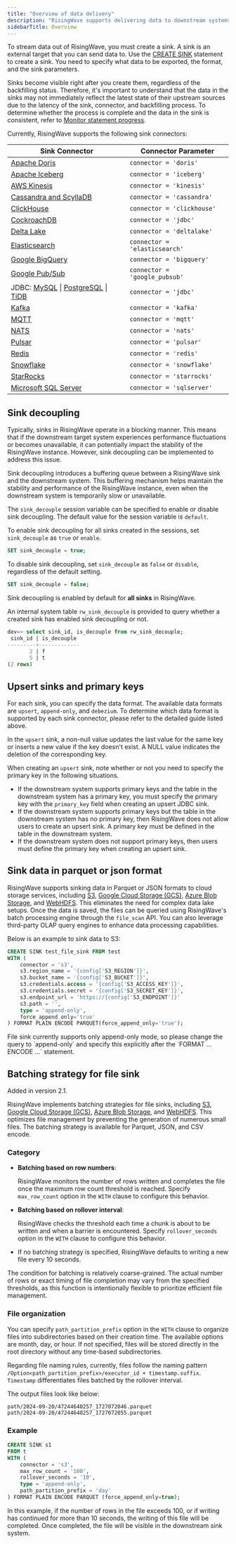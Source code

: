 ```yaml
---
title: "Overview of data delivery"
description: "RisingWave supports delivering data to downstream systems via its sink connectors."
sidebarTitle: Overview
---
```


To stream data out of RisingWave, you must create a sink. A sink is an external target that you can send data to. Use the [CREATE SINK](/sql/commands/sql-create-sink) statement to create a sink. You need to specify what data to be exported, the format, and the sink parameters.

Sinks become visible right after you create them, regardless of the backfilling status. Therefore, it's important to understand that the data in the sinks may not immediately reflect the latest state of their upstream sources due to the latency of the sink, connector, and backfilling process. To determine whether the process is complete and the data in the sink is consistent, refer to [Monitor statement progress](/operate/monitor-statement-progress).

Currently, RisingWave supports the following sink connectors:

| Sink Connector | Connector Parameter |
|----------------|---------------------|
| [Apache Doris](/integrations/destinations/apache-doris) | `connector = 'doris'` |
| [Apache Iceberg](/integrations/destinations/apache-iceberg) | `connector = 'iceberg'` |
| [AWS Kinesis](/integrations/destinations/aws-kinesis) | `connector = 'kinesis'` |
| [Cassandra and ScyllaDB](/integrations/destinations/cassandra-or-scylladb) | `connector = 'cassandra'` |
| [ClickHouse](/integrations/destinations/clickhouse) | `connector = 'clickhouse'` |
| [CockroachDB](/integrations/destinations/cockroachdb) | `connector = 'jdbc'` |
| [Delta Lake](/integrations/destinations/delta-lake) | `connector = 'deltalake'` |
| [Elasticsearch](/integrations/destinations/elasticsearch) | `connector = 'elasticsearch'` |
| [Google BigQuery](/integrations/destinations/bigquery) | `connector = 'bigquery'` |
| [Google Pub/Sub](/integrations/destinations/google-pub-sub) | `connector = 'google_pubsub'` |
| JDBC: [MySQL](/integrations/destinations/mysql) \| [PostgreSQL](/integrations/destinations/postgresql) \| [TiDB](/integrations/destinations/tidb) | `connector = 'jdbc'` |
| [Kafka](/integrations/destinations/apache-kafka) | `connector = 'kafka'` |
| [MQTT](/integrations/destinations/mqtt) | `connector = 'mqtt'` |
| [NATS](/integrations/destinations/nats-and-nats-jetstream) | `connector = 'nats'` |
| [Pulsar](/integrations/destinations/apache-pulsar) | `connector = 'pulsar'` |
| [Redis](/integrations/destinations/redis) | `connector = 'redis'` |
| [Snowflake](/integrations/destinations/snowflake) | `connector = 'snowflake'` |
| [StarRocks](/integrations/destinations/starrocks) | `connector = 'starrocks'` |
| [Microsoft SQL Server](/integrations/destinations/sql-server) | `connector = 'sqlserver'` |

## Sink decoupling

Typically, sinks in RisingWave operate in a blocking manner. This means that if the downstream target system experiences performance fluctuations or becomes unavailable, it can potentially impact the stability of the RisingWave instance. However, sink decoupling can be implemented to address this issue.

Sink decoupling introduces a buffering queue between a RisingWave sink and the downstream system. This buffering mechanism helps maintain the stability and performance of the RisingWave instance, even when the downstream system is temporarily slow or unavailable.

The `sink_decouple` session variable can be specified to enable or disable sink decoupling. The default value for the session variable is `default`.

To enable sink decoupling for all sinks created in the sessions, set `sink_decouple` as `true` or `enable`.

```sql
SET sink_decouple = true;
```

To disable sink decoupling, set `sink_decouple` as `false` or `disable`, regardless of the default setting.

```sql
SET sink_decouple = false;
```

Sink decoupling is enabled by default for **all sinks** in RisingWave.

An internal system table `rw_sink_decouple` is provided to query whether a created sink has enabled sink decoupling or not.

```sql
dev=> select sink_id, is_decouple from rw_sink_decouple;
 sink_id | is_decouple
---------+-------------
       2 | f
       5 | t
(2 rows)
```

## Upsert sinks and primary keys

For each sink, you can specify the data format. The available data formats are `upsert`, `append-only`, and `debezium`. To determine which data format is supported by each sink connector, please refer to the detailed guide listed above.

In the `upsert` sink, a non-null value updates the last value for the same key or inserts a new value if the key doesn't exist. A NULL value indicates the deletion of the corresponding key.

When creating an `upsert` sink, note whether or not you need to specify the primary key in the following situations.

* If the downstream system supports primary keys and the table in the downstream system has a primary key, you must specify the primary key with the `primary_key` field when creating an upsert JDBC sink.
* If the downstream system supports primary keys but the table in the downstream system has no primary key, then RisingWave does not allow users to create an upsert sink. A primary key must be defined in the table in the downstream system.
* If the downstream system does not support primary keys, then users must define the primary key when creating an upsert sink.

## Sink data in parquet or json format

RisingWave supports sinking data in Parquet or JSON formats to cloud storage services, including [S3](/integrations/destinations/aws-s3), [Google Cloud Storage (GCS)](/integrations/destinations/google-cloud-storage), [Azure Blob Storage](/integrations/destinations/azure-blob), and [WebHDFS](/integrations/destinations/webhdfs). This eliminates the need for complex data lake setups. Once the data is saved, the files can be queried using RisingWave's batch processing engine through the `file_scan` API. You can also leverage third-party OLAP query engines to enhance data processing capabilities.

Below is an example to sink data to S3:

```sql
CREATE SINK test_file_sink FROM test
WITH (
    connector = 's3',
    s3.region_name = '{config['S3_REGION']}',
    s3.bucket_name = '{config['S3_BUCKET']}',
    s3.credentials.access = '{config['S3_ACCESS_KEY']}',
    s3.credentials.secret = '{config['S3_SECRET_KEY']}',
    s3.endpoint_url = 'https://{config['S3_ENDPOINT']}'
    s3.path = '',
    type = 'append-only',
    force_append_only='true'
) FORMAT PLAIN ENCODE PARQUET(force_append_only='true');
```

<Note>
File sink currently supports only append-only mode, so please change the query to `append-only` and specify this explicitly after the `FORMAT ... ENCODE ...` statement.
</Note>

## Batching strategy for file sink

<Note>
Added in version 2.1.
</Note>

RisingWave implements batching strategies for file sinks, including [S3](/integrations/destinations/aws-s3), [Google Cloud Storage (GCS)](/integrations/destinations/google-cloud-storage), [Azure Blob Storage](/integrations/destinations/azure-blob), and [WebHDFS](/integrations/destinations/webhdfs). This optimizes file management by preventing the generation of numerous small files. The batching strategy is available for Parquet, JSON, and CSV encode. 

### Category

- **Batching based on row numbers**:

    RisingWave monitors the number of rows written and completes the file once the maximum row count threshold is reached. Specify `max_row_count` option in the `WITH` clause to configure this behavior.

- **Batching based on rollover interval**:

    RisingWave checks the threshold each time a chunk is about to be written and when a barrier is encountered. Specify `rollover_seconds` option in the `WITH` clause to configure this behavior.

- If no batching strategy is specified, RisingWave defaults to writing a new file every 10 seconds.

<Note>The condition for batching is relatively coarse-grained. The actual number of rows or exact timing of file completion may vary from the specified thresholds, as this function is intentionally flexible to prioritize efficient file management.</Note>

### File organization

You can specify `path_partition_prefix` option in the `WITH` clause to organize files into subdirectories based on their creation time. The available options are month, day, or hour. If not specified, files will be stored directly in the root directory without any time-based subdirectories.

Regarding file naming rules, currently, files follow the naming pattern `/Option<path_partition_prefix>/executor_id + timestamp.suffix`. `Timestamp` differentiates files batched by the rollover interval. 
   
The output files look like below:

```
path/2024-09-20/47244640257_1727072046.parquet
path/2024-09-20/47244640257_1727072055.parquet
```

### Example

```sql
CREATE SINK s1 
FROM t
WITH (
    connector = 's3',
    max_row_count = '100',
    rollover_seconds = '10',
    type = 'append-only',
    path_partition_prefix = 'day'
) FORMAT PLAIN ENCODE PARQUET (force_append_only=true);
```

In this example, if the number of rows in the file exceeds 100, or if writing has continued for more than 10 seconds, the writing of this file will be completed.
Once completed, the file will be visible in the downstream sink system.
